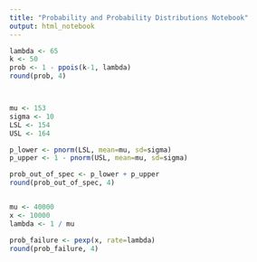 ---
title: "Probability and Probability Distributions Notebook"
output: html_notebook
---

```{r}
lambda <- 65
k <- 50
prob <- 1 - ppois(k-1, lambda)
round(prob, 4)



mu <- 153
sigma <- 10
LSL <- 154
USL <- 164

p_lower <- pnorm(LSL, mean=mu, sd=sigma)
p_upper <- 1 - pnorm(USL, mean=mu, sd=sigma)

prob_out_of_spec <- p_lower + p_upper
round(prob_out_of_spec, 4)


mu <- 40000
x <- 10000
lambda <- 1 / mu

prob_failure <- pexp(x, rate=lambda)
round(prob_failure, 4)



```

